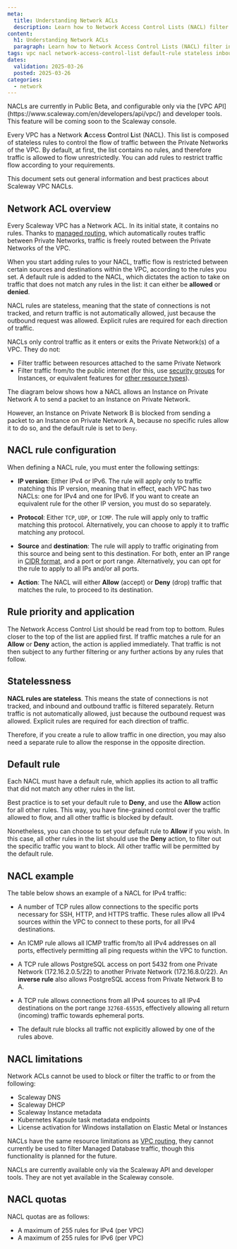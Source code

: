 ```yaml
---
meta:
  title: Understanding Network ACLs
  description: Learn how to Network Access Control Lists (NACL) filter inbound and outbound traffic between the different Private Networks of your VPC. Understand concepts, best practices, and key use cases.
content:
  h1: Understanding Network ACLs
  paragraph: Learn how to Network Access Control Lists (NACL) filter inbound and outbound traffic between the different Private Networks of your VPC. Understand concepts, best practices, and key use cases.
tags: vpc nacl network-access-control-list default-rule stateless inbound outbound port
dates:
  validation: 2025-03-26
  posted: 2025-03-26
categories:
  - network
---
```


<Message type="important">
NACLs are currently in Public Beta, and configurable only via the [VPC API](https://www.scaleway.com/en/developers/api/vpc/) and developer tools. This feature will be coming soon to the Scaleway console.
</Message>

Every VPC has a Network **A**ccess **C**ontrol **L**ist (NACL). This list is composed of stateless rules to control the flow of traffic between the Private Networks of the VPC. By default, at first, the list contains no rules, and therefore traffic is allowed to flow unrestrictedly. You can add rules to restrict traffic flow according to your requirements.

This document sets out general information and best practices about Scaleway VPC NACLs.

## Network ACL overview

Every Scaleway VPC has a Network ACL. In its initial state, it contains no rules. Thanks to [managed routing](/vpc/reference-content/understanding-routing/), which automatically routes traffic between Private Networks, traffic is freely routed between the Private Networks of the VPC.

When you start adding rules to your NACL, traffic flow is restricted between certain sources and destinations within the VPC, according to the rules you set. A default rule is added to the NACL, which dictates the action to take on traffic that does not match any rules in the list: it can either be **allowed** or **denied**.

<Lightbox src="scaleway-nacl-diag-simple.webp" alt="A schema shows how the NACL sits at the intersection of two Private Networks in a Scaleway VPC" />

NACL rules are stateless, meaning that the state of connections is not tracked, and return traffic is not automatically allowed, just because the outbound request was allowed. Explicit rules are required for each direction of traffic.

NACLs only control traffic as it enters or exits the Private Network(s) of a VPC. They do not:
- Filter traffic between resources attached to the same Private Network
- Filter traffic from/to the public internet (for this, use [security groups](/instances/how-to/use-security-groups/) for Instances, or equivalent features for [other resource types](/ipam/reference-content/)).

The diagram below shows how a NACL allows an Instance on Private Network A to send a packet to an Instance on Private Network.

However, an Instance on Private Network B is blocked from sending a packet to an Instance on Private Network A, because no specific rules allow it to do so, and the default rule is set to `Deny`.

<Lightbox src="scaleway-nacl-diag-detail.webp" alt="A schema shows how the NACL sits at the intersection of two Private Networks in a Scaleway VPC. Packets attempt to travel between Private Networks, and are either allowed or denied according to NACL rules" />

## NACL rule configuration

When defining a NACL rule, you must enter the following settings:

- **IP version**: Either IPv4 or IPv6. The rule will apply only to traffic matching this IP version, meaning that in effect, each VPC has two NACLs: one for IPv4 and one for IPv6. If you want to create an equivalent rule for the other IP version, you must do so separately.

- **Protocol**: Either `TCP`, `UDP`, or `ICMP`. The rule will apply only to traffic matching this protocol. Alternatively, you can choose to apply it to traffic matching any protocol.

- **Source** and **destination**: The rule will apply to traffic originating from this source and being sent to this destination. For both, enter an IP range in [CIDR format](/vpc/concepts/#cidr-block), and a port or port range. Alternatively, you can opt for the rule to apply to all IPs and/or all ports.
    
- **Action**: The NACL will either **Allow** (accept) or **Deny** (drop) traffic that matches the rule, to proceed to its destination.

## Rule priority and application

The Network Access Control List should be read from top to bottom. Rules closer to the top of the list are applied first. If traffic matches a rule for an **Allow** or **Deny** action, the action is applied immediately. That traffic is not then subject to any further filtering or any further actions by any rules that follow. 

## Statelessness

**NACL rules are stateless**. This means the state of connections is not tracked, and inbound and outbound traffic is filtered separately. Return traffic is not automatically allowed, just because the outbound request was allowed. Explicit rules are required for each direction of traffic.

Therefore, if you create a rule to allow traffic in one direction, you may also need a separate rule to allow the response in the opposite direction. 

## Default rule

Each NACL must have a default rule, which applies its action to all traffic that did not match any other rules in the list.

Best practice is to set your default rule to **Deny**, and use the **Allow** action for all other rules. This way, you have fine-grained control over the traffic allowed to flow, and all other traffic is blocked by default.

Nonetheless, you can choose to set your default rule to **Allow** if you wish. In this case, all other rules in the list should use the **Deny** action, to filter out the specific traffic you want to block. All other traffic will be permitted by the default rule.

## NACL example

The table below shows an example of a NACL for IPv4 traffic:

<Lightbox src="scaleway-nacl-example.webp" alt="A table shows a number of NACL rules" />

- A number of TCP rules allow connections to the specific ports necessary for SSH, HTTP, and HTTPS traffic. These rules allow all IPv4 sources within the VPC to connect to these ports, for all IPv4 destinations. 

- An ICMP rule allows all ICMP traffic from/to all IPv4 addresses on all ports, effectively permitting all ping requests within the VPC to function.

- A TCP rule allows PostgreSQL access on port 5432 from one Private Network (172.16.2.0.5/22) to another Private Network (172.16.8.0/22). An **inverse rule** also allows PostgreSQL access from Private Network B to A.

- A TCP rule allows connections from all IPv4 sources to all IPv4 destinations on the port range `32768-65535`, effectively allowing all return (incoming) traffic towards ephemeral ports.

- The default rule blocks all traffic not explicitly allowed by one of the rules above.

## NACL limitations

Network ACLs cannot be used to block or filter the traffic to or from the following:

- Scaleway DNS
- Scaleway DHCP
- Scaleway Instance metadata
- Kubernetes Kapsule task metadata endpoints
- License activation for Windows installation on Elastic Metal or Instances 

NACLs have the same resource limitations as [VPC routing](/vpc/reference-content/understanding-routing/#limitations), they cannot currently be used to filter Managed Database traffic, though this functionality is planned for the future.

NACLs are currently available only via the Scaleway API and developer tools. They are not yet available in the Scaleway console.

## NACL quotas

NACL quotas are as follows:

- A maximum of 255 rules for IPv4 (per VPC)
- A maximum of 255 rules for IPv6 (per VPC)
